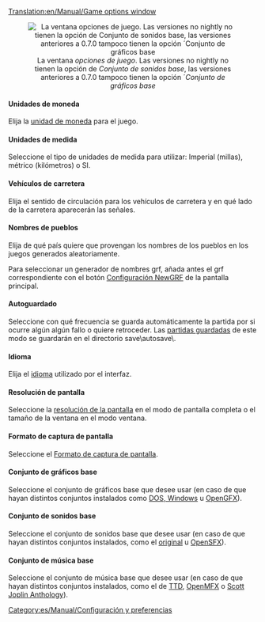 [[Translation:en/Manual/Game options window]]
{{es/Tabla de contenido}}
<center>[[File:es/Manual/Game options.png|center|frame|La ventana ''opciones de juego''. Las versiones no nightly no tienen la opción de ''Conjunto de sonidos base'', las versiones anteriores a 0.7.0 tampoco tienen la opción ´''Conjunto de gráficos base'']]</center>

====Unidades de moneda====
Elija la [[es/Moneda|unidad de moneda]] para el juego.

====Unidades de medida====
Seleccione el tipo de unidades de medida para utilizar: Imperial (millas), métrico (kilómetros) o SI.

====Vehículos de carretera====
Elija el sentido de circulación para los vehículos de carretera y en qué lado de la carretera aparecerán las señales.

====Nombres de pueblos====
Elija de qué país quiere que provengan los nombres de los pueblos en los juegos generados aleatoriamente.

Para seleccionar un generador de nombres grf, añada antes el grf correspondiente con el botón [[es/Configuración NewGRF|Configuración NewGRF]] de la pantalla principal.

====Autoguardado====
Seleccione con qué frecuencia se guarda automáticamente la partida por si ocurre algún algún fallo o quiere retroceder. Las [[es/Autoguardado|partidas guardadas]] de este modo se guardarán en el directorio save\autosave\.

====Idioma====
Elija el [[es/Idioma|idioma]] utilizado por el interfaz.

====Resolución de pantalla====
Seleccione la [[es/Resolución de pantalla|resolución de la pantalla]] en el modo de pantalla completa o el tamaño de la ventana en el modo ventana.

====Formato de captura de pantalla====
Seleccione el [[es/Formato de captura de pantalla|Formato de captura de pantalla]].

====Conjunto de gráficos base====
Seleccione el conjunto de gráficos base que desee usar (en caso de que hayan distintos conjuntos instalados como [[es/Archive/Manual/Preguntas frecuentes sobre la instalación#que-archivos-necesito-de-ttd|DOS, Windows]] u [[es/Archive/Community/Reemplazo de gráficos|OpenGFX]]).

====Conjunto de sonidos base====
Seleccione el conjunto de sonidos base que desee usar (en caso de que hayan distintos conjuntos instalados, como el [[es/Archive/Manual/Preguntas frecuentes sobre la instalación#que-archivos-necesito-de-ttd|original]] u [[es/Archive/Community/Reemplazo de efectos de sonido|OpenSFX]]).

====Conjunto de música base====
Seleccione el conjunto de música base que desee usar (en caso de que hayan distintos conjuntos instalados, como el de [[es/Archive/Manual/Preguntas frecuentes sobre la instalación#que-archivos-necesito-de-ttd|TTD]], [[es/OpenMFX|OpenMFX]] o [[es/Scott Joplin Anthology|Scott Joplin Anthology]]).

[[Category:es/Manual/Configuración y preferencias]]